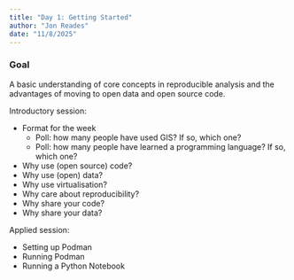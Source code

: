 ```yaml
---
title: "Day 1: Getting Started"
author: "Jon Reades"
date: "11/8/2025"
---
```


::: {.callout-tip} 
### Goal
A basic understanding of core concepts in reproducible analysis and the advantages of moving to open data and open source code.
:::
 
Introductory session:

- Format for the week
  - Poll: how many people have used GIS? If so, which one?
  - Poll: how many people have learned a programming language? If so, which one?
- Why use (open source) code?
- Why use (open) data?
- Why use virtualisation?
- Why care about reproducibility?
- Why share your code?
- Why share your data?
 
Applied session:

- Setting up Podman
- Running Podman
- Running a Python Notebook
 
